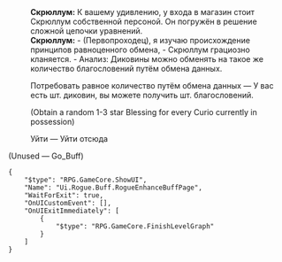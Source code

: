 {{Диалог Начало}}
:'''Скрюллум:''' К вашему удивлению, у входа в магазин стоит Скрюллум собственной персоной. Он погружён в решение сложной цепочки уравнений.
:'''Скрюллум:''' - {{MC|ж=Уважаемая|м=Уважаемый}} (Первопроходец), я изучаю происхождение принципов равноценного обмена, - Скрюллум грациозно кланяется. - Анализ: Диковины можно обменять на такое же количество благословений путём обмена данных.
:{{Диалог|Звезда}} Потребовать равное количество путём обмена данных &mdash; У вас есть {{cx|??}} шт. диковин, вы можете получить {{cx|??}} шт. благословений.
:;(Obtain a random 1-3 star Blessing for every Curio currently in possession)
:{{Диалог|Звезда}} Уйти &mdash; Уйти отсюда

;(Unused &mdash; Go_Buff)
<pre>{
	"$type": "RPG.GameCore.ShowUI",
	"Name": "Ui.Rogue.Buff.RogueEnhanceBuffPage",
	"WaitForExit": true,
	"OnUICustomEvent": [],
	"OnUIExitImmediately": [
		{
			"$type": "RPG.GameCore.FinishLevelGraph"
		}
	]
}</pre>
{{Диалог Конец}}